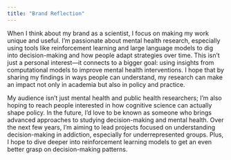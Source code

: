 ```yaml
---
title: "Brand Reflection"
---
```


When I think about my brand as a scientist, I focus on making my work unique and useful. I’m passionate about mental health research, especially using tools like reinforcement learning and large language models to dig into decision-making and how people adapt strategies over time. This isn’t just a personal interest—it connects to a bigger goal: using insights from computational models to improve mental health interventions. I hope that by sharing my findings in ways people can understand, my research can make an impact not only in academia but also in policy and practice.

My audience isn’t just mental health and public health researchers; I’m also hoping to reach people interested in how cognitive science can actually shape policy. In the future, I’d love to be known as someone who brings advanced approaches to studying decision-making and mental health. Over the next few years, I’m aiming to lead projects focused on understanding decision-making in addiction, especially for underrepresented groups. Plus, I hope to dive deeper into reinforcement learning models to get an even better grasp on decision-making patterns.

